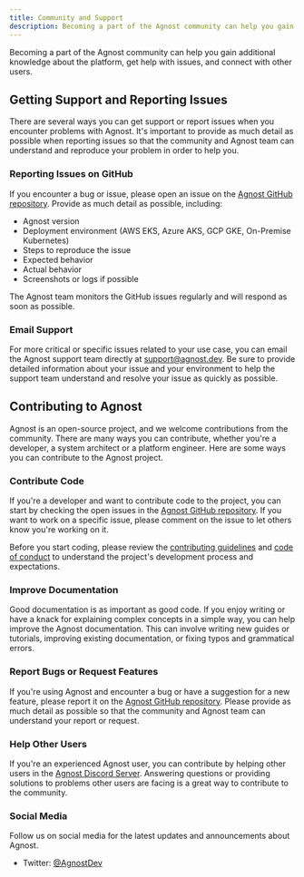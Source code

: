 ```yaml
---
title: Community and Support
description: Becoming a part of the Agnost community can help you gain additional knowledge about the platform, get help with issues, and connect with other users.
---
```

Becoming a part of the Agnost community can help you gain additional knowledge
about the platform, get help with issues, and connect with other users.

## Getting Support and Reporting Issues

There are several ways you can get support or report issues when you encounter
problems with Agnost. It's important to provide as much detail as possible when
reporting issues so that the community and Agnost team can understand and
reproduce your problem in order to help you.

### Reporting Issues on GitHub

If you encounter a bug or issue, please open an issue on the
[Agnost GitHub repository](https://github.com/cloud-agnost/agnost-gitops).
Provide as much detail as possible, including:

- Agnost version
- Deployment environment (AWS EKS, Azure AKS, GCP GKE, On-Premise Kubernetes)
- Steps to reproduce the issue
- Expected behavior
- Actual behavior
- Screenshots or logs if possible

The Agnost team monitors the GitHub issues regularly and will respond as soon as
possible.

### Email Support

For more critical or specific issues related to your use case, you can email the
Agnost support team directly at support@agnost.dev. Be sure to provide detailed
information about your issue and your environment to help the support team
understand and resolve your issue as quickly as possible.

## Contributing to Agnost

Agnost is an open-source project, and we welcome contributions from the
community. There are many ways you can contribute, whether you're a developer, a system architect or a platform engineer. Here are some ways you can contribute to the
Agnost project.

### Contribute Code

If you're a developer and want to contribute code to the project, you can start
by checking the open issues in the
[Agnost GitHub repository](https://github.com/cloud-agnost/agnost-gitops). If you want to work
on a specific issue, please comment on the issue to let others know you're
working on it.

Before you start coding, please review the
[contributing guidelines](https://github.com/cloud-agnost/agnost-gitops/blob/main/CONTRIBUTING.md)
and
[code of conduct](https://github.com/cloud-agnost/agnost-gitops/blob/main/CODE_OF_CONDUCT.md)
to understand the project's development process and expectations.

### Improve Documentation

Good documentation is as important as good code. If you enjoy writing or have a
knack for explaining complex concepts in a simple way, you can help improve the
Agnost documentation. This can involve writing new guides or tutorials,
improving existing documentation, or fixing typos and grammatical errors.

### Report Bugs or Request Features

If you're using Agnost and encounter a bug or have a suggestion for a new
feature, please report it on the
[Agnost GitHub repository](https://github.com/cloud-agnost/agnost-gitops). Please provide as
much detail as possible so that the community and Agnost team can understand
your report or request.

### Help Other Users

If you're an experienced Agnost user, you can contribute by helping other users
in the [Agnost Discord Server](https://discord.com/invite/5NhssWVm).
Answering questions or providing solutions to problems other users are facing is
a great way to contribute to the community.

### Social Media

Follow us on social media for the latest updates and announcements about Agnost.

- Twitter: [@AgnostDev](https://twitter.com/AgnostDev)





